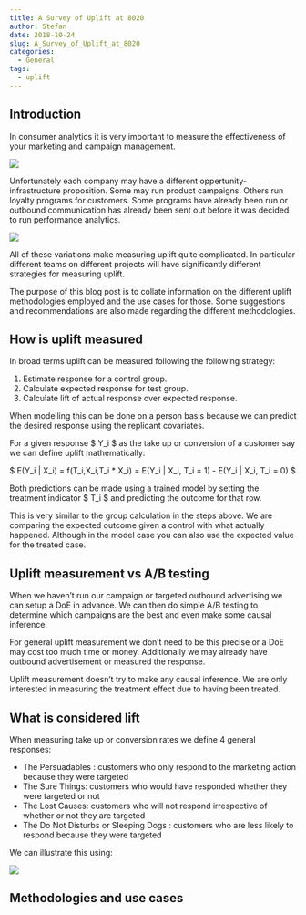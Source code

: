 ```yaml
---
title: A Survey of Uplift at 8020
author: Stefan
date: 2018-10-24
slug: A_Survey_of_Uplift_at_8020
categories:
  - General
tags:
  - uplift
---
```


## Introduction

In consumer analytics it is very important to measure the effectiveness of your marketing and campaign management.  

![](/Pictures/Uplift/main.png)

Unfortunately each company may have a different oppertunity-infrastructure proposition. Some may run product campaigns. Others run loyalty programs for customers. Some programs have already been run or outbound communication has already been sent out before it was decided to run performance analytics.

![](/Pictures/Uplift/secondary.jpg)

All of these variations make measuring uplift quite complicated. In particular different teams on different projects will have significantly different strategies for measuring uplift.

The purpose of this blog post is to collate information on the different uplift methodologies employed and the use cases for those. Some suggestions and recommendations are also made regarding the different methodologies.

## How is uplift measured

In broad terms uplift can be measured following the following strategy:  

1. Estimate response for a control group.  
2. Calculate expected response for test group.  
3. Calculate lift of actual response over expected response.  

When modelling this can be done on a person basis because we can predict the desired response using the replicant covariates. 

For a given response $ Y_i $ as the take up or conversion of a customer say we can define uplift mathematically:  

$ E(Y_i | X_i) = f(T_i,X_i,T_i * X_i) = E(Y_i | X_i, T_i = 1) - E(Y_i | X_i, T_i = 0) $  

Both predictions can be made using a trained model by setting the treatment indicator $ T_i $ and predicting the outcome for that row.  

This is very similar to the group calculation in the steps above. We are comparing the expected outcome given a control with what actually happened. Although in the model case you can also use the expected value for the treated case.

## Uplift measurement vs A/B testing

When we haven't run our campaign or targeted outbound advertising we can setup a DoE in advance. We can then do simple A/B testing to determine which campaigns are the best and even make some causal inference.

For general uplift measurement we don't need to be this precise or a DoE may cost too much time or money. Additionally we may already have outbound advertisement or measured the response.

Uplift measurement doesn't try to make any causal inference. We are only interested in measuring the treatment effect due to having been treated.

## What is considered lift

When measuring take up or conversion rates we define 4 general responses:  

- The Persuadables : customers who only respond to the marketing action because they were targeted  
- The Sure Things: customers who would have responded whether they were targeted or not  
- The Lost Causes: customers who will not respond irrespective of whether or not they are targeted  
- The Do Not Disturbs or Sleeping Dogs : customers who are less likely to respond because they were targeted  

We can illustrate this using:  

![](/Pictures/Uplift/types_of_response.png)

## Methodologies and use cases

###
